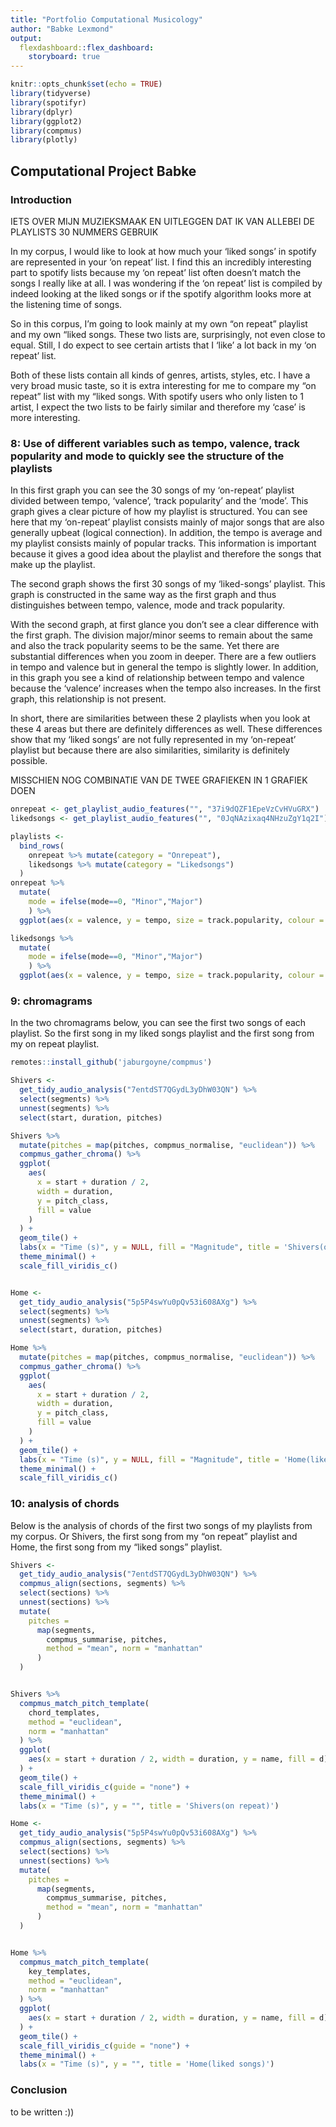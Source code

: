 ```yaml
---
title: "Portfolio Computational Musicology"
author: "Babke Lexmond"
output: 
  flexdashboard::flex_dashboard:
    storyboard: true
---
```


```r
knitr::opts_chunk$set(echo = TRUE)
library(tidyverse)
library(spotifyr)
library(dplyr)
library(ggplot2)
library(compmus)
library(plotly)
```

## Computational Project Babke

### Introduction

IETS OVER MIJN MUZIEKSMAAK EN UITLEGGEN DAT IK VAN ALLEBEI DE PLAYLISTS 30 NUMMERS GEBRUIK

In my corpus, I would like to look at how much your 'liked songs' in spotify are represented in your 'on repeat' list. I find this an incredibly interesting part to spotify lists because my 'on repeat' list often doesn't match the songs I really like at all. I was wondering if the 'on repeat' list is compiled by indeed looking at the liked songs or if the spotify algorithm looks more at the listening time of songs.

So in this corpus, I'm going to look mainly at my own "on repeat" playlist and my own "liked songs. These two lists are, surprisingly, not even close to equal. Still, I do expect to see certain artists that I 'like' a lot back in my 'on repeat' list.

Both of these lists contain all kinds of genres, artists, styles, etc. I have a very broad music taste, so it is extra interesting for me to compare my "on repeat" list with my "liked songs. With spotify users who only listen to 1 artist, I expect the two lists to be fairly similar and therefore my 'case' is more interesting.



### 8: Use of different variables such as tempo, valence, track popularity and mode to quickly see the structure of the playlists

In this first graph you can see the 30 songs of my 'on-repeat' playlist divided between tempo, 'valence', 'track popularity' and the 'mode'. This graph gives a clear picture of how my playlist is structured. You can see here that my 'on-repeat' playlist consists mainly of major songs that are also generally upbeat (logical connection). In addition, the tempo is average and my playlist consists mainly of popular tracks. This information is important because it gives a good idea about the playlist and therefore the songs that make up the playlist.

The second graph shows the first 30 songs of my 'liked-songs' playlist. This graph is constructed in the same way as the first graph and thus distinguishes between tempo, valence, mode and track popularity.

With the second graph, at first glance you don't see a clear difference with the first graph. The division major/minor seems to remain about the same and also the track popularity seems to be the same. Yet there are substantial differences when you zoom in deeper. There are a few outliers in tempo and valence but in general the tempo is slightly lower. In addition, in this graph you see a kind of relationship between tempo and valence because the 'valence' increases when the tempo also increases. In the first graph, this relationship is not present.

In short, there are similarities between these 2 playlists when you look at these 4 areas but there are definitely differences as well. These differences show that my 'liked songs' are not fully represented in my 'on-repeat' playlist but because there are also similarities, similarity is definitely possible.

MISSCHIEN NOG COMBINATIE VAN DE TWEE GRAFIEKEN IN 1 GRAFIEK DOEN

```r

onrepeat <- get_playlist_audio_features("", "37i9dQZF1EpeVzCvHVuGRX")
likedsongs <- get_playlist_audio_features("", "0JqNAzixaq4NHzuZgY1q2I")

playlists <-
  bind_rows(
    onrepeat %>% mutate(category = "Onrepeat"),
    likedsongs %>% mutate(category = "Likedsongs")
  )
onrepeat %>% 
  mutate(
    mode = ifelse(mode==0, "Minor","Major")
    ) %>%
  ggplot(aes(x = valence, y = tempo, size = track.popularity, colour = mode)) + geom_point() + scale_fill_discrete("red")

likedsongs %>% 
  mutate(
    mode = ifelse(mode==0, "Minor","Major")
    ) %>%
  ggplot(aes(x = valence, y = tempo, size = track.popularity, colour = mode)) + geom_point() + scale_fill_discrete("yellow")
```
  

### 9: chromagrams

In the two chromagrams below, you can see the first two songs of each playlist. So the first song in my liked songs playlist and the first song from my on repeat playlist. 
 
```r
remotes::install_github('jaburgoyne/compmus')

Shivers <-
  get_tidy_audio_analysis("7entdST7QGydL3yDhW03QN") %>%
  select(segments) %>%
  unnest(segments) %>%
  select(start, duration, pitches)

Shivers %>%
  mutate(pitches = map(pitches, compmus_normalise, "euclidean")) %>%
  compmus_gather_chroma() %>% 
  ggplot(
    aes(
      x = start + duration / 2,
      width = duration,
      y = pitch_class,
      fill = value
    )
  ) +
  geom_tile() +
  labs(x = "Time (s)", y = NULL, fill = "Magnitude", title = 'Shivers(on repeat)') +
  theme_minimal() +
  scale_fill_viridis_c()


Home <-
  get_tidy_audio_analysis("5p5P4swYu0pQv53i608AXg") %>%
  select(segments) %>%
  unnest(segments) %>%
  select(start, duration, pitches)

Home %>%
  mutate(pitches = map(pitches, compmus_normalise, "euclidean")) %>%
  compmus_gather_chroma() %>% 
  ggplot(
    aes(
      x = start + duration / 2,
      width = duration,
      y = pitch_class,
      fill = value
    )
  ) +
  geom_tile() +
  labs(x = "Time (s)", y = NULL, fill = "Magnitude", title = 'Home(liked songs)') +
  theme_minimal() +
  scale_fill_viridis_c()
```

### 10: analysis of chords 

Below is the analysis of chords of the first two songs of my playlists from my corpus. Or Shivers, the first song from my "on repeat" playlist and Home, the first song from my "liked songs" playlist. 


```r

Shivers <-
  get_tidy_audio_analysis("7entdST7QGydL3yDhW03QN") %>%
  compmus_align(sections, segments) %>%
  select(sections) %>%
  unnest(sections) %>%
  mutate(
    pitches =
      map(segments,
        compmus_summarise, pitches,
        method = "mean", norm = "manhattan"
      )
  )


Shivers %>% 
  compmus_match_pitch_template(
    chord_templates,         
    method = "euclidean",  
    norm = "manhattan"    
  ) %>%
  ggplot(
    aes(x = start + duration / 2, width = duration, y = name, fill = d)
  ) +
  geom_tile() +
  scale_fill_viridis_c(guide = "none") +
  theme_minimal() +
  labs(x = "Time (s)", y = "", title = 'Shivers(on repeat)')

Home <-
  get_tidy_audio_analysis("5p5P4swYu0pQv53i608AXg") %>%
  compmus_align(sections, segments) %>%
  select(sections) %>%
  unnest(sections) %>%
  mutate(
    pitches =
      map(segments,
        compmus_summarise, pitches,
        method = "mean", norm = "manhattan"
      )
  )


Home %>% 
  compmus_match_pitch_template(
    key_templates,         
    method = "euclidean",  
    norm = "manhattan"    
  ) %>%
  ggplot(
    aes(x = start + duration / 2, width = duration, y = name, fill = d)
  ) +
  geom_tile() +
  scale_fill_viridis_c(guide = "none") +
  theme_minimal() +
  labs(x = "Time (s)", y = "", title = 'Home(liked songs)')
```

### Conclusion

to be written :))